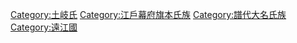 [[Category:土岐氏|Category:土岐氏]]
[[Category:江戶幕府旗本氏族|Category:江戶幕府旗本氏族]]
[[Category:譜代大名氏族|Category:譜代大名氏族]]
[[Category:遠江國|Category:遠江國]]